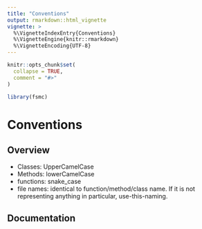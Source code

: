 ```yaml
---
title: "Conventions"
output: rmarkdown::html_vignette
vignette: >
  %\VignetteIndexEntry{Conventions}
  %\VignetteEngine{knitr::rmarkdown}
  %\VignetteEncoding{UTF-8}
---
```


```r
knitr::opts_chunk$set(
  collapse = TRUE,
  comment = "#>"
)
```

```r
library(fsmc)
```


# Conventions

## Overview

- Classes: UpperCamelCase
- Methods: lowerCamelCase
- functions: snake_case
- file names: identical to function/method/class name. If it is not representing anything in particular, use-this-naming.


## Documentation
